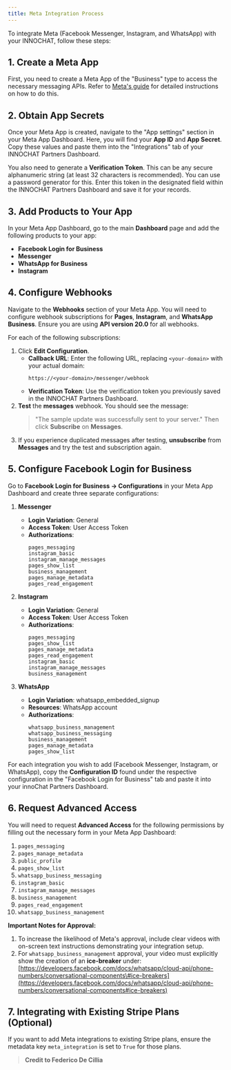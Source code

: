 ```yaml
---
title: Meta Integration Process
---
```


To integrate Meta (Facebook Messenger, Instagram, and WhatsApp) with your INNOCHAT, follow these steps:

## 1. Create a Meta App

First, you need to create a Meta App of the "Business" type to access the necessary messaging APIs. Refer to [Meta's guide](https://www.google.com/search?q=insert_meta_guide_link_here) for detailed instructions on how to do this.

## 2. Obtain App Secrets

Once your Meta App is created, navigate to the "App settings" section in your Meta App Dashboard. Here, you will find your **App ID** and **App Secret**. Copy these values and paste them into the "Integrations" tab of your INNOCHAT Partners Dashboard.

You also need to generate a **Verification Token**. This can be any secure alphanumeric string (at least 32 characters is recommended). You can use a password generator for this. Enter this token in the designated field within the INNOCHAT Partners Dashboard and save it for your records.

## 3. Add Products to Your App

In your Meta App Dashboard, go to the main **Dashboard** page and add the following products to your app:

- **Facebook Login for Business**
- **Messenger**
- **WhatsApp for Business**
- **Instagram**

## 4. Configure Webhooks

Navigate to the **Webhooks** section of your Meta App. You will need to configure webhook subscriptions for **Pages**, **Instagram**, and **WhatsApp Business**. Ensure you are using **API version 20.0** for all webhooks.

For each of the following subscriptions:

1.  Click **Edit Configuration**.
    - **Callback URL**: Enter the following URL, replacing `<your-domain>` with your actual domain:
      ```
      https://<your-domain>/messenger/webhook
      ```
    - **Verification Token**: Use the verification token you previously saved in the INNOCHAT Partners Dashboard.
2.  **Test** the **messages** webhook. You should see the message:
    > "The sample update was successfully sent to your server."
    > Then click **Subscribe** on **Messages**.
3.  If you experience duplicated messages after testing, **unsubscribe** from **Messages** and try the test and subscription again.

## 5. Configure Facebook Login for Business

Go to **Facebook Login for Business → Configurations** in your Meta App Dashboard and create three separate configurations:

1.  **Messenger**

    - **Login Variation**: General
    - **Access Token**: User Access Token
    - **Authorizations**:
      ```
      pages_messaging
      instagram_basic
      instagram_manage_messages
      pages_show_list
      business_management
      pages_manage_metadata
      pages_read_engagement
      ```

2.  **Instagram**

    - **Login Variation**: General
    - **Access Token**: User Access Token
    - **Authorizations**:
      ```
      pages_messaging
      pages_show_list
      pages_manage_metadata
      pages_read_engagement
      instagram_basic
      instagram_manage_messages
      business_management
      ```

3.  **WhatsApp**

    - **Login Variation**: whatsapp_embedded_signup
    - **Resources**: WhatsApp account
    - **Authorizations**:
      ```
      whatsapp_business_management
      whatsapp_business_messaging
      business_management
      pages_manage_metadata
      pages_show_list
      ```

For each integration you wish to add (Facebook Messenger, Instagram, or WhatsApp), copy the **Configuration ID** found under the respective configuration in the "Facebook Login for Business" tab and paste it into your innoChat Partners Dashboard.

## 6. Request Advanced Access

You will need to request **Advanced Access** for the following permissions by filling out the necessary form in your Meta App Dashboard:

1.  `pages_messaging`
2.  `pages_manage_metadata`
3.  `public_profile`
4.  `pages_show_list`
5.  `whatsapp_business_messaging`
6.  `instagram_basic`
7.  `instagram_manage_messages`
8.  `business_management`
9.  `pages_read_engagement`
10. `whatsapp_business_management`

**Important Notes for Approval:**

1.  To increase the likelihood of Meta's approval, include clear videos with on-screen text instructions demonstrating your integration setup.
2.  For `whatsapp_business_management` approval, your video must explicitly show the creation of an **ice-breaker** under: [https://developers.facebook.com/docs/whatsapp/cloud-api/phone-numbers/conversational-components\#ice-breakers](https://developers.facebook.com/docs/whatsapp/cloud-api/phone-numbers/conversational-components#ice-breakers)

## 7. Integrating with Existing Stripe Plans (Optional)

If you want to add Meta integrations to existing Stripe plans, ensure the metadata key `meta_integration` is set to `True` for those plans.

> **Credit to Federico De Cillia**
